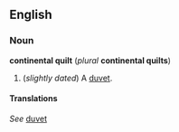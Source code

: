 ==English==
===Noun===
'''continental quilt''' (''plural'' '''continental quilts''')

#(''slightly dated'') A [[duvet]].

====Translations====
''See'' [[duvet]]
